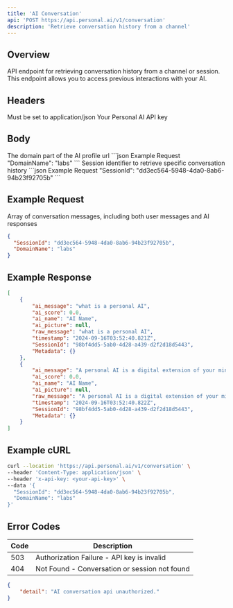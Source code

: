 ```yaml
---
title: 'AI Conversation'
api: 'POST https://api.personal.ai/v1/conversation'
description: 'Retrieve conversation history from a channel'
---
```


## Overview

API endpoint for retrieving conversation history from a channel or session. This endpoint allows you to access previous interactions with your AI.

## Headers

<ParamField header="Content-Type" type="string" required>
  Must be set to application/json
</ParamField>

<ParamField header="x-api-key" type="string" required>
  Your Personal AI API key
</ParamField>

## Body

<ParamField body="DomainName" type="string" optional>
  The domain part of the AI profile url
```json Example Request
"DomainName": "labs"
```
</ParamField>

<ParamField body="SessionId" type="string" optional>
  Session identifier to retrieve specific conversation history
```json Example Request
"SessionId": "dd3ec564-5948-4da0-8ab6-94b23f92705b"
```
</ParamField>

## Example Request

<ResponseField name="array" type="array">
  Array of conversation messages, including both user messages and AI responses
</ResponseField>

```json Example Request
{
  "SessionId": "dd3ec564-5948-4da0-8ab6-94b23f92705b",
  "DomainName": "labs"
}
```

## Example Response

```json Example Success Response
[
    {
        "ai_message": "what is a personal AI",
        "ai_score": 0.0,
        "ai_name": "AI Name",
        "ai_picture": null,
        "raw_message": "what is a personal AI",
        "timestamp": "2024-09-16T03:52:40.821Z",
        "SessionId": "98bf4dd5-5ab0-4d28-a439-d2f2d18d5443",
        "Metadata": {}
    },
    {
        "ai_message": "A personal AI is a digital extension of your mind...",
        "ai_score": 0.0,
        "ai_name": "AI Name",
        "ai_picture": null,
        "raw_message": "A personal AI is a digital extension of your mind...",
        "timestamp": "2024-09-16T03:52:40.822Z",
        "SessionId": "98bf4dd5-5ab0-4d28-a439-d2f2d18d5443",
        "Metadata": {}
    }
]
```

## Example cURL

```bash cURL
curl --location 'https://api.personal.ai/v1/conversation' \
--header 'Content-Type: application/json' \
--header 'x-api-key: <your-api-key>' \
--data '{
  "SessionId": "dd3ec564-5948-4da0-8ab6-94b23f92705b",
  "DomainName": "labs"
}'
```

## Error Codes

| Code | Description |
| --- | --- |
| 503 | Authorization Failure - API key is invalid |
| 404 | Not Found - Conversation or session not found |
```json Example Error Response
{
    "detail": "AI conversation api unauthorized."
}
```
